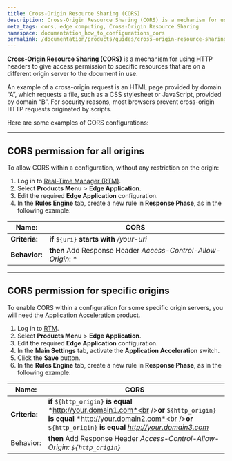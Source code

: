 ```yaml
---
title: Cross-Origin Resource Sharing (CORS)
description: Cross-Origin Resource Sharing (CORS) is a mechanism for using HTTP headers to give access permission to a User Agent for specific resources that are on a different origin server to the document in use.
meta_tags: cors, edge computing, Cross-Origin Resource Sharing
namespace: documentation_how_to_configurations_cors
permalink: /documentation/products/guides/cross-origin-resource-sharing-cors/
---
```


**Cross-Origin Resource Sharing (CORS)** is a mechanism for using HTTP headers to give access permission to specific resources that are on a different origin server to the document in use.

An example of a cross-origin request is an HTML page provided by domain “A”, which requests a file, such as a CSS stylesheet or JavaScript, provided by domain “B”. For security reasons, most browsers prevent cross-origin HTTP requests originated by scripts.

Here are some examples of CORS configurations:

---

## CORS permission for all origins

To allow CORS within a configuration, without any restriction on the origin:

1. Log in to [Real-Time Manager (RTM)](https://manager.azion.com/).
2. Select **Products Menu** > **Edge Application**.
3. Edit the required **Edge Application** configuration.
4. In the **Rules Engine** tab, create a new rule in **Response Phase**, as in the following example:

| **Name:** | CORS |
|-----------|------|
| **Criteria:** | **if** `${uri}` **starts with** */your-uri* |
| **Behavior:** | **then** Add Response Header *Access-Control-Allow-Origin*: * |

---

## CORS permission for specific origins

To enable CORS within a configuration for some specific origin servers, you will need the  [Application Acceleration](/en/documentation/products/edge-application/application-acceleration/) product.

1. Log in to [RTM](https://manager.azion.com/).
2. Select **Products Menu** > **Edge Application**.
3. Edit the required **Edge Application** configuration.
4. In the **Main Settings** tab, activate the **Application Acceleration** switch.
5. Click the **Save** button.
6. In the **Rules Engine** tab, create a new rule in **Response Phase**, as in the following example:

| **Name:** | CORS |
|-----------|------|
| **Criteria:** | **if** `${http_origin}` **is equal** *http://your.domain1.com*<br />**or** `${http_origin}` **is equal** *http://your.domain2.com*<br />**or** `${http_origin}` **is equal** *http://your.domain3.com* |
| Behavior: | **then** Add Response Header *Access-Control-Allow-Origin: `${http_origin}`* |
